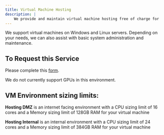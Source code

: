 ```yaml
---
title: Virtual Machine Hosting
description: |
    We provide and maintain virtual machine hosting free of charge for departments or researchers who need access to a server.
---
```


<ContentSection title="Overview">

We support virtual machines on Windows and Linux servers. Depending on your needs, we can also assist with basic system administration and maintenance.

## To Request this Service

Please complete this [form](https://brown.atlassian.net/servicedesk/customer/portal/12/create/200).

We do not currently support GPUs in this environment.

## VM Environment sizing limits:

**Hosting DMZ** is an internet facing environment with a CPU sizing limit of 16 cores and a Memory sizing limit of 128GB RAM for your virtual machine

**Hosting Internal** is an internal environment with a CPU sizing limit of 24 cores and a Memory sizing limit of 384GB RAM for your virtual machine

</ContentSection>
